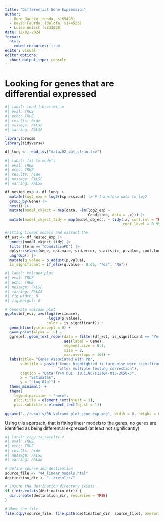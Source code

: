 ```yaml
---
title: "Differential Gene Expression"
author: 
  - Rune Daucke (runda, s165493)
  - David Faurdal (dalofa, s144523)
  - Luisa Weisch (s233028)
date: 12/02-2024
format:
  html:
    embed-resources: true
editor: visual
editor_options: 
  chunk_output_type: console
---
```


# Looking for genes that are differential expressed

```r
#| label: load_libraries_lm
#| eval: TRUE
#| echo: TRUE
#| results: hide
#| message: FALSE
#| warning: FALSE

library(broom)
library(tidyverse)

df_long <- read_tsv("data/02_dat_clean.tsv")
```

```r
#| label: fit lm models
#| eval: TRUE
#| echo: TRUE
#| results: hide
#| message: FALSE
#| warning: FALSE

df_nested_exp <- df_long |>
  mutate(log2_exp = log2(Expression)) |> # transform data to log2
  group_by(Gene) |>
  nest() |>
  mutate(model_object = map(data, ~lm(log2_exp ~ 
                                      Condition, data = .x))) |>
  mutate(model_object_tidy = map(model_object, ~ tidy(.x, conf.int = TRUE,
                                                      conf.level = 0.95)))

#Fitting Linear models and extract the 
df_est <- df_nested_exp |>
  unnest(model_object_tidy) |>
  filter(term == "ConditionPD") |>
  dplyr::select(Gene, estimate, std.error, statistic, p.value, conf.low, conf.high) |>
  ungroup() |>
  mutate(q.value = p.adjust(p.value),
  is_significant = if_else(q.value < 0.05, "Yes", "No"))

```

```r
#| label: Volcano plot
#| eval: TRUE
#| echo: TRUE
#| message: FALSE
#| warning: FALSE
#| fig.width: 8
#| fig.height: 6

# Generate volcano plot
ggplot(df_est, aes(log2(estimate),
                   -log10(p.value),
                   color = is_significant)) +
  geom_hline(yintercept = 0) +
  geom_point(alpha = .5) +
  ggrepel::geom_text_repel(data = filter(df_est, is_significant == "Yes"),
                           aes(label = Gene),
                           segment.size = 0.3,
                           size = 2,
                           max.overlaps = 100) +
  labs(title= "Genes Associated with PD", 
       subtitle = paste("Genes highlighted in turquoise were significant ",
                        "after multiple testing correction"),
       caption = "Data from DOI: 10.1186/s12864-015-2058-3",
       x = "Estimates",
       y = "-log10(p)") +
  theme_minimal() +
  theme(
    legend.position = "none",
    plot.title = element_text(hjust = 1),
    plot.subtitle = element_text(hjust = 1))

ggsave("../results/06_Volcano_plot_gene_exp.png", width = 8, height = 6, dpi = 600)

```

Using this approach, that is fitting linear models to the genes, no genes are identified as being differential expressed (at least not significantly).

```r
#| label: copy_to_results_4
#| eval: TRUE
#| echo: TRUE
#| results: hide
#| message: FALSE
#| warning: FALSE

# Define source and destination
source_file <- "04_linear_models.html"
destination_dir <- "../results/"

# Ensure the destination directory exists
if (!dir.exists(destination_dir)) {
  dir.create(destination_dir, recursive = TRUE)
}

# Move the file
file.copy(source_file, file.path(destination_dir, source_file), overwrite = TRUE)
```
